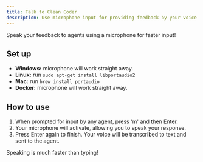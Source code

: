 ```yaml
---
title: Talk to Clean Coder
description: Use microphone input for providing feedback by your voice
---
```



Speak your feedback to agents using a microphone for faster input!

## Set up

- <strong>Windows:</strong> microphone will work straight away.
- <strong>Linux:</strong> run `sudo apt-get install libportaudio2`
- <strong>Mac:</strong> run `brew install portaudio`
- <strong>Docker:</strong> microphone will work straight away.

## How to use

1. When prompted for input by any agent, press 'm' and then Enter.
2. Your microphone will activate, allowing you to speak your response.
3. Press Enter again to finish. Your voice will be transcribed to text and sent to the agent.

Speaking is much faster than typing!


<br></br>
<VideoEmbed videoId="5exacgFRgz4" title="Microphone feature" />